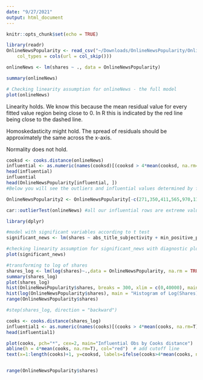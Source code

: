 ```yaml
---
date: "9/27/2021"
output: html_document
---
```


```r
knitr::opts_chunk$set(echo = TRUE)
```

```r
library(readr)
OnlineNewsPopularity <- read_csv("~/Downloads/OnlineNewsPopularity/OnlineNewsPopularity.csv", 
    col_types = cols(url = col_skip()))

onlineNews <- lm(shares ~ ., data = OnlineNewsPopularity)

summary(onlineNews)
```
```r
# Checking linearity assumption for onlineNews - the full model 
plot(onlineNews)

```
Linearity holds. We know this because the mean residual value for every fitted value region being close to 0. In R this is indicated by the red line being close to the dashed line.

Homoskedasticity might hold. The spread of residuals should be approximately the same across the x-axis.

Normality does not hold. 

```r
cooksd <- cooks.distance(onlineNews)
influential <- as.numeric(names(cooksd)[(cooksd > 4*mean(cooksd, na.rm=T))])  # influential row numbers
head(influential)
influential
head(OnlineNewsPopularity[influential, ])
#Below you will see the outliers and influential values determined by finding cooks distance

OnlineNewsPopularity2 <- OnlineNewsPopularity[-c(271,350,411,565,970,1125),]

car::outlierTest(onlineNews) #all our influential rows are extreme values according to outlier test in car built in package in R

library(dplyr)

```




```r
#model with significant variables according to t test
significant_news <- lm(shares ~ abs_title_subjectivity + min_positive_polarity + global_subjectivity +  self_reference_min_shares + kw_avg_avg + kw_max_avg + kw_min_avg + kw_min_max + kw_max_min + data_channel_is_bus + data_channel_is_entertainment + data_channel_is_lifestyle + average_token_length + average_token_length + num_hrefs + num_self_hrefs + timedelta + n_tokens_title + n_tokens_content, data = OnlineNewsPopularity)

#checking linearity assumption for significant_news with diagnostic plots for significant variables model
plot(significant_news)
```



```r
#transforming to log of shares
shares_log <- lm(log(shares)~.,data = OnlineNewsPopularity, na.rm = TRUE)
summary(shares_log)
plot(shares_log)
hist(OnlineNewsPopularity$shares, breaks = 300, xlim = c(0,40000), main = 'Histogram of Shares')
hist(log(OnlineNewsPopularity$shares), main = "Histogram of Log(Shares)")
range(OnlineNewsPopularity$shares)

#step(shares_log, direction = "backward")
```

```r
cooks <- cooks.distance(shares_log)
influential1 <- as.numeric(names(cooks)[(cooks > 4*mean(cooks, na.rm=T))])  # influential row numbers
head(influential1)

plot(cooks, pch="*", cex=2, main="Influential Obs by Cooks distance")  # plot cook's distance
abline(h = 4*mean(cooks, na.rm=T), col="red")  # add cutoff line
text(x=1:length(cooks)+1, y=cooksd, labels=ifelse(cooks>4*mean(cooks, na.rm=T),names(cooks),""), col="red")  # add labels



```

```r
range(OnlineNewsPopularity$shares)
```








 
